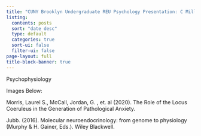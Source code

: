 ```yaml
---
title: "CUNY Brooklyn Undergraduate REU Psychology Presentation: C Miller"
listing:
  contents: posts
  sort: "date desc"
  type: default
  categories: true
  sort-ui: false
  filter-ui: false
page-layout: full
title-block-banner: true
---
```


::: callout-note
Psychophysiology
:::

::: callout-tip
Images Below:

Morris, Laurel S., McCall, Jordan, G. , et. al (2020). The Role of the Locus Coeruleus in the Generation of Pathological Anxiety.

Jubb. (2016). Molecular neuroendocrinology: from genome to physiology (Murphy & H. Gainer, Eds.). Wiley Blackwell.
:::
